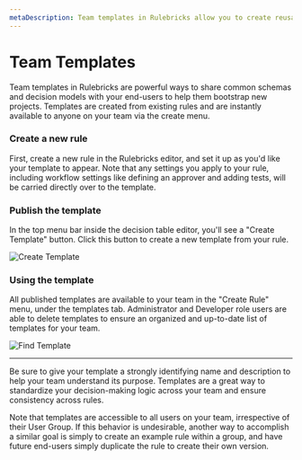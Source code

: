 ```yaml
---
metaDescription: Team templates in Rulebricks allow you to create reusable rules for your end-users to bootstrap new decision models. Create a template from an existing rule to instantly make it available to your team via the create menu.
---
```


# Team Templates

Team templates in Rulebricks are powerful ways to share common schemas and decision models with your end-users to help them bootstrap new projects. Templates are created from existing rules and are instantly available to anyone on your team via the create menu.


<Steps>

### Create a new rule

First, create a new rule in the Rulebricks editor, and set it up as you'd like your template to appear. Note that any settings you apply to your rule, including workflow settings like defining an approver and adding tests, will be carried directly over to the template.

### Publish the template

In the top menu bar inside the decision table editor, you'll see a "Create Template" button. Click this button to create a new template from your rule.

![Create Template](https://d1zic6dm9txw4h.cloudfront.net/rulebricks-docs-assets/static/images/managing-rules/create-template.webp)

### Using the template

All published templates are available to your team in the "Create Rule" menu, under the templates tab. Administrator and Developer role users are able to delete templates to ensure an organized and up-to-date list of templates for your team.

![Find Template](https://d1zic6dm9txw4h.cloudfront.net/rulebricks-docs-assets/static/images/managing-rules/find-template.webp)

</Steps>

---

Be sure to give your template a strongly identifying name and description to help your team understand its purpose. Templates are a great way to standardize your decision-making logic across your team and ensure consistency across rules.

<Callout emoji="">
  Note that templates are accessible to all users on your team, irrespective of
  their User Group. If this behavior is undesirable, another way to accomplish a
  similar goal is simply to create an example rule within a group, and have
  future end-users simply duplicate the rule to create their own version.
</Callout>

